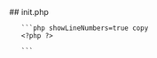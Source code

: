

<div class="phpdocumentor-element -file">
    ## init.php

        

    
       ```php showLineNumbers=true copy
       <?php ?>

<script type="text/javascript">
	jQuery( document ).ready( function() {
		//upgrade styles
		um_add_upgrade_log( '<?php echo esc_js( __( 'Purge temp files dir...', 'ultimate-member' ) ) ?>' );

		jQuery.ajax({
			url: wp.ajax.settings.url,
			type: 'POST',
			dataType: 'json',
			data: {
				action: 'um_tempfolder2024',
				nonce: um_admin_scripts.nonce
			},
			success: function( response ) {
				if ( typeof response.data != 'undefined' ) {
					um_add_upgrade_log( response.data.message );
					//switch to the next package
					um_run_upgrade();
				} else {
					um_wrong_ajax();
				}
			},
			error: function() {
				um_something_wrong();
			}
		});
	});
</script>
       ```
</div>
